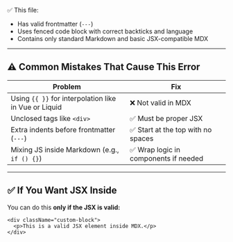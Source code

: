 ✅ This file:
- Has valid frontmatter (`---`)
- Uses fenced code block with correct backticks and language
- Contains only standard Markdown and basic JSX-compatible MDX

---

## ⚠️ Common Mistakes That Cause This Error

| Problem | Fix |
|--------|-----|
| Using `{{ }}` for interpolation like in Vue or Liquid | ❌ Not valid in MDX |
| Unclosed tags like `<div>` | ✅ Must be proper JSX |
| Extra indents before frontmatter (`---`) | ✅ Start at the top with no spaces |
| Mixing JS inside Markdown (e.g., `if () {}`) | ✅ Wrap logic in components if needed |

---

## ✅ If You Want JSX Inside

You can do this **only if the JSX is valid:**

```mdx
<div className="custom-block">
  <p>This is a valid JSX element inside MDX.</p>
</div>